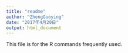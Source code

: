 ```yaml
---
title: "readme"
author: "ZhengGuoying"
date: "2017年4月20日"
output: html_document
---
```


This file is for the R commands frequently used.
